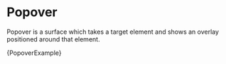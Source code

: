 

<Meta title="Atoms/Popover" component={Popover} />

# Popover

<StoryStatus status="volatile" />

Popover is a surface which takes a target element and shows an overlay
positioned around that element.

<Canvas>
  <Story name="Popover">{PopoverExample}</Story>
</Canvas>

<Props story="Popover" />
